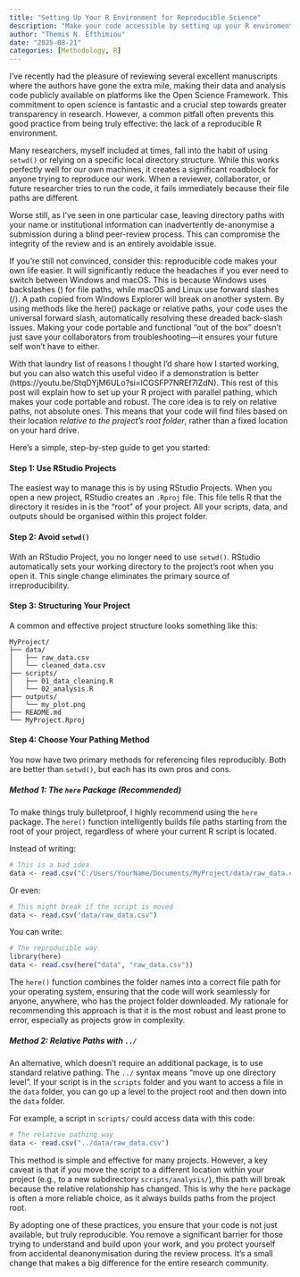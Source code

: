 ```yaml
---
title: "Setting Up Your R Environment for Reproducible Science"
description: "Make your code accessible by setting up your R enviroment."
author: "Themis N. Efthimiou"
date: "2025-08-21"
categories: [Methodology, R]
---
```


I've recently had the pleasure of reviewing several excellent manuscripts where the authors have gone the extra mile, making their data and analysis code publicly available on platforms like the Open Science Framework. This commitment to open science is fantastic and a crucial step towards greater transparency in research. However, a common pitfall often prevents this good practice from being truly effective: the lack of a reproducible R environment.

Many researchers, myself included at times, fall into the habit of using `setwd()` or relying on a specific local directory structure. While this works perfectly well for our own machines, it creates a significant roadblock for anyone trying to reproduce our work. When a reviewer, collaborator, or future researcher tries to run the code, it fails immediately because their file paths are different.

Worse still, as I've seen in one particular case, leaving directory paths with your name or institutional information can inadvertently de-anonymise a submission during a blind peer-review process. This can compromise the integrity of the review and is an entirely avoidable issue.

If you're still not convinced, consider this: reproducible code makes your own life easier. It will significantly reduce the headaches if you ever need to switch between Windows and macOS. This is because Windows uses backslashes () for file paths, while macOS and Linux use forward slashes (/). A path copied from Windows Explorer will break on another system. By using methods like the here() package or relative paths, your code uses the universal forward slash, automatically resolving these dreaded back-slash issues. Making your code portable and functional "out of the box" doesn't just save your collaborators from troubleshooting—it ensures your future self won't have to either.

With that laundry list of reasons I thought I'd share how I started working, but you can also watch this useful video if a demonstration is better (https://youtu.be/StqDYjM6ULo?si=lCGSFP7NREf7lZdN). This rest of this post will explain how to set up your R project with parallel pathing, which makes your code portable and robust. The core idea is to rely on relative paths, not absolute ones. This means that your code will find files based on their location *relative to the project's root folder*, rather than a fixed location on your hard drive.

Here’s a simple, step-by-step guide to get you started:

#### Step 1: Use RStudio Projects

The easiest way to manage this is by using RStudio Projects. When you open a new project, RStudio creates an `.Rproj` file. This file tells R that the directory it resides in is the "root" of your project. All your scripts, data, and outputs should be organised within this project folder.

#### Step 2: Avoid `setwd()`

With an RStudio Project, you no longer need to use `setwd()`. RStudio automatically sets your working directory to the project's root when you open it. This single change eliminates the primary source of irreproducibility.

#### Step 3: Structuring Your Project

A common and effective project structure looks something like this:

```         
MyProject/
├── data/
│   ├── raw_data.csv
│   └── cleaned_data.csv
├── scripts/
│   ├── 01_data_cleaning.R
│   └── 02_analysis.R
├── outputs/
│   └── my_plot.png
├── README.md
└── MyProject.Rproj
```

#### Step 4: Choose Your Pathing Method

You now have two primary methods for referencing files reproducibly. Both are better than `setwd()`, but each has its own pros and cons.

##### Method 1: The `here` Package (Recommended)

To make things truly bulletproof, I highly recommend using the `here` package. The `here()` function intelligently builds file paths starting from the root of your project, regardless of where your current R script is located.

Instead of writing:

``` r
# This is a bad idea
data <- read.csv("C:/Users/YourName/Documents/MyProject/data/raw_data.csv")
```

Or even:

``` r
# This might break if the script is moved
data <- read.csv("data/raw_data.csv")
```

You can write:

``` r
# The reproducible way
library(here)
data <- read.csv(here("data", "raw_data.csv"))
```

The `here()` function combines the folder names into a correct file path for your operating system, ensuring that the code will work seamlessly for anyone, anywhere, who has the project folder downloaded. My rationale for recommending this approach is that it is the most robust and least prone to error, especially as projects grow in complexity.

##### Method 2: Relative Paths with `../`

An alternative, which doesn't require an additional package, is to use standard relative pathing. The `../` syntax means "move up one directory level". If your script is in the `scripts` folder and you want to access a file in the `data` folder, you can go up a level to the project root and then down into the `data` folder.

For example, a script in `scripts/` could access data with this code:

``` r
# The relative pathing way
data <- read.csv("../data/raw_data.csv")
```

This method is simple and effective for many projects. However, a key caveat is that if you move the script to a different location within your project (e.g., to a new subdirectory `scripts/analysis/`), this path will break because the relative relationship has changed. This is why the `here` package is often a more reliable choice, as it always builds paths from the project root.

By adopting one of these practices, you ensure that your code is not just available, but truly reproducible. You remove a significant barrier for those trying to understand and build upon your work, and you protect yourself from accidental deanonymisation during the review process. It's a small change that makes a big difference for the entire research community.